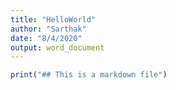 ```yaml
---
title: "HelloWorld"
author: "Sarthak"
date: "8/4/2020"
output: word_document
---
```

```r
print("## This is a markdown file")
```

